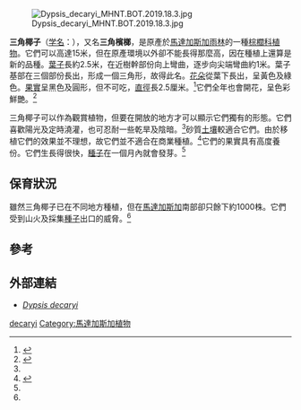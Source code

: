 {{Speciesbox
| name = 三角椰子
| image = Trianglepalm.JPG
| image_width = 250px
| status = VU
| status_system = iucn3.1
| status_ref = <ref name=IUCN>{{IUCN2009|assessors=Dransfield, J. & Beentje, H.J.|year=1998|title=Dypsis decaryi|id=38531|downloaded=2009-08-12}}</ref>
|taxon= Dypsis decaryi
|authority = ([[Jum.|Jum.]]) [[Beentje|Beentje]] & [[J.Dransf.|J.Dransf.]]
|synonyms =
* ''Neodypsis decaryi''
}}
[[File:Dypsis_decaryi_MHNT.BOT.2019.18.3.jpg|thumb]]

'''三角椰子'''（[[学名|学名]]：''{{lang|la|Dypsis decaryi}}''），又名'''三角檳榔'''，是原產於[[馬達加斯加|馬達加斯加]][[雨林|雨林]]的一種[[棕櫚科|棕櫚科]][[植物|植物]]。它們可以高達15米，但在原產環境以外卻不能長得那麼高，因在種植上還算是新的品種。[[葉子|葉子]]長約2.5米，在近樹幹部份向上彎曲，逐步向尖端彎曲約1米。葉子基部在三個部份長出，形成一個三角形，故得此名。[[花朵|花朵]]從葉下長出，呈黃色及綠色。[[果實|果實]]呈黑色及圓形，但不可吃，[[直徑|直徑]]長2.5厘米。<ref name=pacsoa>{{Cite web|author=PACSOA|url=http://www.pacsoa.org.au/palms/Dypsis/decaryi.html|title=''Dypsis decaryi''|accessdate=2009-08-12|archive-date=2009-06-16|archive-url=https://web.archive.org/web/20090616155430/http://www.pacsoa.org.au/palms/Dypsis/decaryi.html|dead-url=no}}</ref>它們全年也會開花，呈色彩鮮艷。<ref>{{Cite web|author=Dave's Garden|url=http://davesgarden.com/pf/go/57385/index.html|title=PlantFiles: Triangle Palm ''Dypsis decaryi''|accessdate=2009-08-12|archive-date=2006-11-27|archive-url=https://web.archive.org/web/20061127163852/http://davesgarden.com/pf/go/57385/index.html|dead-url=no}}</ref>

三角椰子可以作為觀賞植物，但要在開放的地方才可以顯示它們獨有的形態。它們喜歡陽光及定時澆灌，也可忍耐一些乾旱及陰暗。<ref name=pacsoa/>砂質[[土壤|土壤]]較適合它們。由於移植它們的效果並不理想，故它們並不適合在商業種植。<ref>{{Cite web|author=Jungle Music Palms and Cycads|url=http://junglemusic.net/palmadvice/palms-madagascar.htm|title=Madagascar Palm|accessdate=2009-08-12|archive-date=2009-04-18|archive-url=https://web.archive.org/web/20090418055408/http://www.junglemusic.net/palmadvice/palms-madagascar.htm|dead-url=no}}</ref>它們的果實具有高度養份。它們生長得很快，[[種子|種子]]在一個月內就會發芽。<ref name=pacsoa/>

== 保育狀況 ==
雖然三角椰子已在不同地方種植，但在[[馬達加斯加|馬達加斯加]]南部卻只餘下約1000株。它們受到山火及採集[[種子|種子]]出口的威脅。<ref name=IUCN/>

== 參考 ==
{{reflist}}

== 外部連結 ==
{{Commons|Dypsis decaryi}}
* [http://www.pacsoa.org.au/palms/Dypsis/decaryi.html ''Dypsis decaryi'']{{Wayback|url=http://www.pacsoa.org.au/palms/Dypsis/decaryi.html |date=20090616155430 }}

{{taxonbar}}

[[Category:马岛棕属|decaryi]]
[[Category:馬達加斯加植物|Category:馬達加斯加植物]]